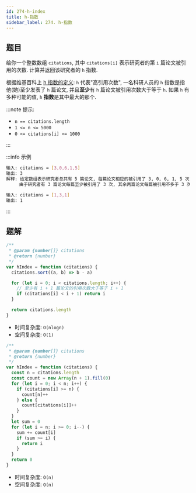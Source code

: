```yaml
---
id: 274-h-index
title: h-指数
sidebar_label: 274. h-指数
---
```


## 题目

给你一个整数数组 `citations`, 其中 `citations[i]` 表示研究者的第 `i` 篇论文被引用的次数. 计算并返回该研究者的 `h` 指数.

根据维基百科上 [h 指数的定义](https://zh.wikipedia.org/zh-hans/H%E6%8C%87%E6%95%B0): `h` 代表"高引用次数", 一名科研人员的 `h` 指数是指他(她)至少发表了 `h` 篇论文, 并且**至少**有 `h` 篇论文被引用次数大于等于 `h`. 如果 `h` 有多种可能的值, `h` **指数**是其中最大的那个.

:::note 提示:

- `n == citations.length`
- `1 <= n <= 5000`
- `0 <= citations[i] <= 1000`

:::

:::info 示例

```bash
输入: citations = [3,0,6,1,5]
输出: 3
解释: 给定数组表示研究者总共有 5 篇论文, 每篇论文相应的被引用了 3, 0, 6, 1, 5 次.
     由于研究者有 3 篇论文每篇至少被引用了 3 次, 其余两篇论文每篇被引用不多于 3 次, 所以她的 h 指数是 3.
```

```bash
输入: citations = [1,3,1]
输出: 1
```

:::

## 题解


<Tabs>
  <TabItem value="JavaScript - 排序法" label="JavaScript - 排序法" default>

```ts
/**
 * @param {number[]} citations
 * @return {number}
 */
var hIndex = function (citations) {
  citations.sort((a, b) => b - a)

  for (let i = 0; i < citations.length; i++) {
    // 至少有 i + 1 篇论文的引用次数大于等于 i + 1
    if (citations[i] < i + 1) return i
  }

  return citations.length
}
```

- 时间复杂度: `O(nlogn)`
- 空间复杂度: `O(1)`

</TabItem>
<TabItem value="JavaScript - 计数法" label="JavaScript - 计数法">

```ts
/**
 * @param {number[]} citations
 * @return {number}
 */
var hIndex = function (citations) {
  const n = citations.length
  const count = new Array(n + 1).fill(0)
  for (let i = 0; i < n; i++) {
    if (citations[i] >= n) {
      count[n]++
    } else {
      count[citations[i]]++
    }
  }
  let sum = 0
  for (let i = n; i >= 0; i--) {
    sum += count[i]
    if (sum >= i) {
      return i
    }
  }
  return 0
}
```

- 时间复杂度: `O(n)`
- 空间复杂度: `O(n)`

</TabItem>
</Tabs>
